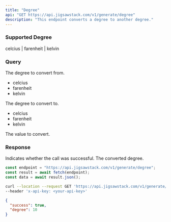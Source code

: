 ```yaml
---
title: "Degree"
api: "GET https://api.jigsawstack.com/v1/generate/degree"
description: "This endpoint converts a degree to another degree."
---
```


### Supported Degree

<Info>celcius | farenheit | kelvin</Info>

### Query

<ParamField query="from" type="string" required>
  The degree to convert from.
<ul>
  <li>celcius</li>
  <li>farenheit</li>
  <li>kelvin</li>
</ul>

</ParamField>

<ParamField query="to" type="string" required>
  The degree to convert to.

<ul>
  <li>celcius</li>
  <li>farenheit</li>
  <li>kelvin</li>
</ul>

</ParamField>

<ParamField query="value" type="string" required>
  The value to convert.
</ParamField>

<Snippet file="header.mdx" />

### Response

<ResponseField name="success" type="boolean">
  Indicates whether the call was successful.
</ResponseField>

<ResponseField name="degree" type="number">
  The converted degree.
</ResponseField>

<RequestExample>

```javascript Node.js
const endpoint = "https://api.jigsawstack.com/v1/generate/degree";
const result = await fetch(endpoint);
const data = await result.json();
```

```bash cURL
curl --location --request GET 'https://api.jigsawstack.com/v1/generate/degree' \
--header 'x-api-key: <your-api-key>'
```

</RequestExample>

<ResponseExample>

```json Response
{
  "success": true,
  "degree": 10
}
```

</ResponseExample>
